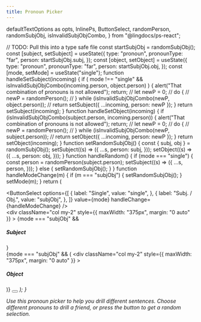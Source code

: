 ```yaml
---
title: Pronoun Picker
---
```


  defaultTextOptions as opts,
  InlinePs,
  ButtonSelect,
  randomPerson,
  randomSubjObj,
  isInvalidSubjObjCombo,
} from "@lingdocs/ps-react";

  // TODO: Pull this into a type safe file
  const startSubjObj = randomSubjObj();
  const [subject, setSubject] = useState({
    type: "pronoun",
    pronounType: "far",
    person: startSubjObj.subj,
  });
  const [object, setObject] = useState({
    type: "pronoun",
    pronounType: "far",
    person: startSubjObj.obj,
  });
  const [mode, setMode] = useState("single");
  function handleSetSubject(incoming) {
    if (
      mode !== "single" &&
      isInvalidSubjObjCombo(incoming.person, object.person)
    ) {
      alert("That combination of pronouns is not allowed");
      return;
      // let newP = 0;
      // do {
      //     newP = randomPerson();
      // } while (isInvalidSubjObjCombo(newP, object.person));
      // return setSubject({ ...incoming, person: newP });
    }
    return setSubject(incoming);
  }
  function handleSetObject(incoming) {
    if (isInvalidSubjObjCombo(subject.person, incoming.person)) {
      alert("That combination of pronouns is not allowed");
      return;
      // let newP = 0;
      // do {
      //     newP = randomPerson();
      // } while (isInvalidSubjObjCombo(newP, subject.person));
      // return setObject({ ...incoming, person: newP });
    }
    return setObject(incoming);
  }
  function setRandomSubjObj() {
    const { subj, obj } = randomSubjObj();
    setSubject((s) => ({
      ...s,
      person: subj,
    }));
    setObject((s) => ({
      ...s,
      person: obj,
    }));
  }
  function handleRandom() {
    if (mode === "single") {
      const person = randomPerson(subject.person);
      setSubject((s) => ({
        ...s,
        person,
      }));
    } else {
      setRandomSubjObj();
    }
  }
  function handleModeChange(m) {
    if (m === "subjObj") {
      setRandomSubjObj();
    }
    setMode(m);
  }
  return (
    <div className="text-center">
      <div className="mb-4">
        <ButtonSelect
          options={[
            {
              label: "Single",
              value: "single",
            },
            {
              label: "Subj. / Obj.",
              value: "subjObj",
            },
          ]}
          value={mode}
          handleChange={handleModeChange}
        />
      </div>
      <div className="row">
        <div
          className="col my-2"
          style={{ maxWidth: "375px", margin: "0 auto" }}
        >
          {mode === "subjObj" && <h5>Subject</h5>}
          <PronounPicker pronoun={subject} onChange={handleSetSubject} />
        </div>
        {mode === "subjObj" && (
          <div
            className="col my-2"
            style={{ maxWidth: "375px", margin: "0 auto" }}
          >
            <h5>Object</h5>
            <PronounPicker
              pronoun={object}
              onChange={handleSetObject}
              isObject
            />
          </div>
        )}
      </div>
      <button className="btn btn-lg btn-primary mt-2">
        <i class="fas fa-random" onClick={handleRandom} />
      </button>
    </div>
  );
}

Use this pronoun picker to help you drill different sentences. Choose different pronouns to drill a friend, or press the <i class="fas fa-random"></i> button to get a random selection.

<div className="mt-4">
  <RPicker />
</div>
